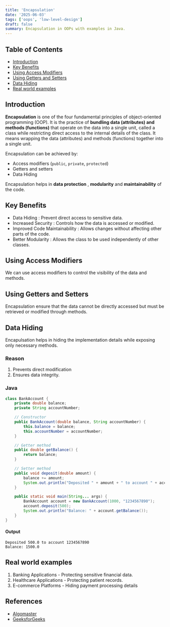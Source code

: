 ```yaml
---
title: 'Encapsulation'
date: '2025-06-03'
tags: ['oops', 'low-level-design']
draft: false
summary: Encapsulation in OOPs with examples in Java.
---
```


## Table of Contents

- [Introduction](#introduction)
- [Key Benefits](#key-benefits)
- [Using Access Modifiers](#using-access-modifiers)
- [Using Getters and Setters](#using-getters-and-setters)
- [Data Hiding](#data-hiding)
- [Real world examples](#real-world-examples)

## Introduction

**Encapsulation** is one of the four fundamental principles of object-oriented programming (OOP). It is the practice of **bundling data (attributes) and methods (functions)** that operate on the data into a single unit, called a class while restricting direct
access to the internal details of the class. It means wrapping the data (attributes) and methods (functions) together into a single unit.

Encapsulation can be achieved by:

- Access modifiers (`public`, `private`, `protected`)
- Getters and setters
- Data Hiding

Encapsulation helps in **data protection** , **modularity** and **maintainability** of the code.

## Key Benefits

- Data Hiding : Prevent direct access to sensitive data.
- Increased Security : Controls how the data is accessed or modified.
- Improved Code Maintainability : Allows changes without affecting other parts of the code.
- Better Modularity : Allows the class to be used independently of other classes.

## Using Access Modifiers

We can use access modifiers to control the visibility of the data and methods.

## Using Getters and Setters

Encapsulation ensure that the data cannot be directly accessed but must be
retrieved or modified through methods.

## Data Hiding

Encapulsation helps in hiding the implementation details while exposing only necessary methods.

### Reason

1. Prevents direct modification
2. Ensures data integrity.

### Java

```java
class BankAccount {
    private double balance;
    private String accountNumber;

    // Constructor
    public BankAccount(double balance, String accountNumber) {
        this.balance = balance;
        this.accountNumber = accountNumber;
    }

    // Getter method
    public double getBalance() {
        return balance;
    }

    // Setter method
    public void deposit(double amount) {
        balance += amount;
        System.out.println("Deposited " + amount + " to account " + accountNumber);
    }

    public static void main(String... args) {
        BankAccount account = new BankAccount(1000, "1234567890");
        account.deposit(500);
        System.out.println("Balance: " + account.getBalance());
    }
}
```

#### Output

```
Deposited 500.0 to account 1234567890
Balance: 1500.0
```

## Real world examples

1. Banking Applications - Protecting sensitive financial data.
2. Healthcare Applications - Protecting patient records.
3. E-commerce Platforms - Hiding payment processing details

## References

- [Algomaster](https://github.com/ashishps1/awesome-low-level-design/tree/main/oop/java/encapsulation)
- [GeeksforGeeks](https://www.geeksforgeeks.org/encapsulation-in-java/)
